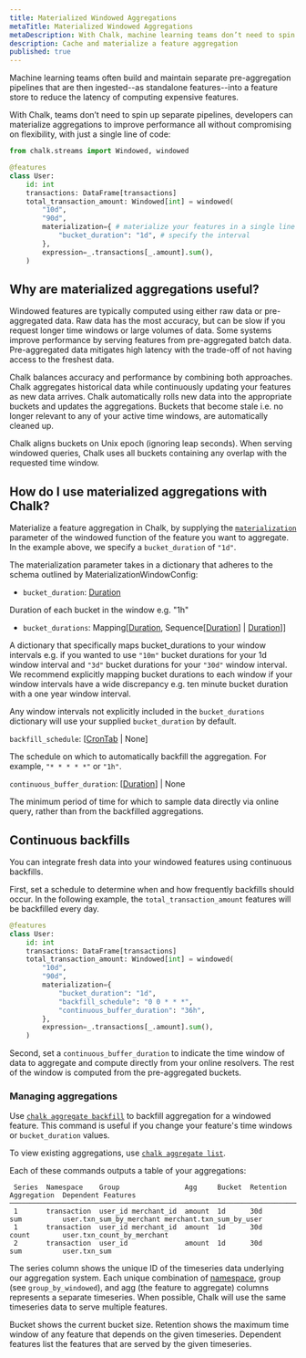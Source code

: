 ```yaml
---
title: Materialized Windowed Aggregations
metaTitle: Materialized Windowed Aggregations
metaDescription: With Chalk, machine learning teams don’t need to spin up separate pipelines, developers can (cache) materialize aggregations and improve performance of expensive computations with just a single line of code
description: Cache and materialize a feature aggregation
published: true
---
```


Machine learning teams often build and maintain separate pre-aggregation pipelines that are then ingested--as standalone features--into a feature store to reduce the latency of computing expensive features.

With Chalk, teams don’t need to spin up separate pipelines, developers can materialize aggregations to improve performance all without compromising on flexibility, with just a single line of code:

```py
from chalk.streams import Windowed, windowed

@features
class User:
    id: int
    transactions: DataFrame[transactions]
    total_transaction_amount: Windowed[int] = windowed(
        "10d",
        "90d",
        materialization={ # materialize your features in a single line
            "bucket_duration": "1d", # specify the interval
        },
        expression=_.transactions[_.amount].sum(),
    )
```

## Why are materialized aggregations useful?

Windowed features are typically computed using either raw data or pre-aggregated data.
Raw data has the most accuracy, but can be slow if you request longer time windows or large volumes of data.
Some systems improve performance by serving features from pre-aggregated batch data.
Pre-aggregated data mitigates high latency with the trade-off of not having access to the freshest data.

Chalk balances accuracy and performance by combining both approaches.
Chalk aggregates historical data while continuously updating your features as new data arrives.
Chalk automatically rolls new data into the appropriate buckets and updates the aggregations.
Buckets that become stale i.e. no longer relevant to any of your active time windows, are automatically cleaned up.

Chalk aligns buckets on Unix epoch (ignoring leap seconds).
When serving windowed queries, Chalk uses all buckets containing any overlap with the requested time window.

## How do I use materialized aggregations with Chalk?

Materialize a feature aggregation in Chalk, by supplying the [`materialization`](/api-docs#windowed.materialization) parameter of the windowed function of the feature you want to aggregate.
 In the example above, we specify a `bucket_duration` of `"1d"`.

The materialization parameter takes in a dictionary that adheres to the schema outlined by MaterializationWindowConfig:

- `bucket_duration`: [Duration](https://docs.chalk.ai/api-docs#Duration)

Duration of each bucket in the window e.g. "1h"

- `bucket_durations`: Mapping\[[Duration](https://docs.chalk.ai/api-docs#Duration), Sequence[[Duration](https://docs.chalk.ai/api-docs#Duration)] | [Duration](https://docs.chalk.ai/api-docs#Duration)]\]

A dictionary that specifically maps bucket_durations to your window intervals e.g. if you wanted to use `"10m"` bucket durations for your 1d window interval and `"3d"` bucket durations for your `"30d"` window interval.
We recommend explicitly mapping bucket durations to each window if your window intervals have a wide discrepancy e.g. ten minute bucket duration with a one year window interval.

Any window intervals not explicitly included in the `bucket_durations` dictionary will use your supplied `bucket_duration` by default.

`backfill_schedule`: \[[CronTab](https://docs.chalk.ai/api-docs#CronTab) | None\]

The schedule on which to automatically backfill the aggregation.
For example, `"* * * * *"` or `"1h"`.

`continuous_buffer_duration`: \[[Duration](https://docs.chalk.ai/api-docs#Duration)\] | None

The minimum period of time for which to sample data directly via online query, rather than from the backfilled aggregations.

## Continuous backfills

You can integrate fresh data into your windowed features using continuous backfills.

First, set a schedule to determine when and how frequently backfills should occur.
In the following example, the `total_transaction_amount` features will be backfilled every day.

```python
@features
class User:
    id: int
    transactions: DataFrame[transactions]
    total_transaction_amount: Windowed[int] = windowed(
        "10d",
        "90d",
        materialization={
            "bucket_duration": "1d",
            "backfill_schedule": "0 0 * * *",
            "continuous_buffer_duration": "36h",
        },
        expression=_.transactions[_.amount].sum(),
    )
```

Second, set a `continuous_buffer_duration` to indicate the time window of data to aggregate and compute directly from your online resolvers.
The rest of the window is computed from the pre-aggregated buckets.

### Managing aggregations

Use [`chalk aggregate backfill`](/cli/aggregate_backfill) to backfill aggregation for a windowed feature.
This command is useful if you change your feature's time windows or `bucket_duration` values.

To view existing aggregations, use [`chalk aggregate list`](/cli/aggregate_list).

Each of these commands outputs a table of your aggregations:

```
 Series  Namespace    Group                Agg     Bucket  Retention  Aggregation  Dependent Features
────────────────────────────────────────────────────────────────────────────────────────────────────────────────────────────────────
 1       transaction  user_id merchant_id  amount  1d      30d        sum          user.txn_sum_by_merchant merchant.txn_sum_by_user
 1       transaction  user_id merchant_id  amount  1d      30d        count        user.txn_count_by_merchant
 2       transaction  user_id              amount  1d      30d        sum          user.txn_sum
```

The series column shows the unique ID of the timeseries data underlying our aggregation system.
Each unique combination of [namespace](/docs/features#namespacing), group (see `group_by_windowed`), and agg (the feature to aggregate) columns represents a separate timeseries.
When possible, Chalk will use the same timeseries data to serve multiple features.

Bucket shows the current bucket size.
Retention shows the maximum time window of any feature that depends on the given timeseries.
Dependent features list the features that are served by the given timeseries.
